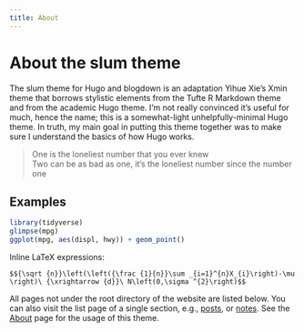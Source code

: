 ```yaml
---
title: About
---
```


# About the slum theme

The slum theme for Hugo and blogdown is an adaptation Yihue Xie’s Xmin theme that borrows stylistic elements from the Tufte R Markdown theme and from the academic Hugo theme. I’m not really convinced it’s useful for much, hence the name; this is a somewhat-light unhelpfully-minimal Hugo theme. In truth, my main goal in putting this theme together was to make sure I understand the basics of how Hugo works.

> One is the loneliest number that you ever knew <br>
> Two can be as bad as one, it's the loneliest number since the number one

## Examples

```r
library(tidyverse)
glimpse(mpg)
ggplot(mpg, aes(displ, hwy)) + geom_point() 
```

Inline LaTeX expressions:

`$${\sqrt {n}}\left(\left({\frac {1}{n}}\sum _{i=1}^{n}X_{i}\right)-\mu \right)\ {\xrightarrow {d}}\ N\left(0,\sigma ^{2}\right)$$`

All pages not under the root directory of the website are listed below. You can also visit the list page of a single section, e.g., [posts](/post/), or [notes](/note/). See the [About](/about/) page for the usage of this theme.
